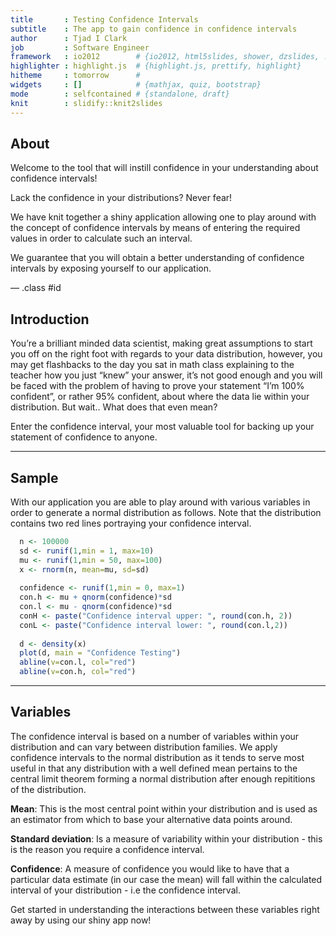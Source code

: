 ```yaml
---
title       : Testing Confidence Intervals
subtitle    : The app to gain confidence in confidence intervals
author      : Tjad I Clark
job         : Software Engineer
framework   : io2012        # {io2012, html5slides, shower, dzslides, ...}
highlighter : highlight.js  # {highlight.js, prettify, highlight}
hitheme     : tomorrow      # 
widgets     : []            # {mathjax, quiz, bootstrap}
mode        : selfcontained # {standalone, draft}
knit        : slidify::knit2slides
---
```


## About

Welcome to the tool that will instill confidence in your understanding about confidence intervals!

Lack the confidence in your distributions? Never fear!

We have knit together a shiny application allowing one to play around with the concept of confidence intervals by means of entering the required values
in order to calculate such an interval.

We guarantee that you will obtain a better understanding of confidence intervals by exposing yourself to our application.

--- .class #id 

## Introduction

You're a brilliant minded data scientist, making great assumptions to start you off on the right foot with regards to your data distribution, however, you may get flashbacks to the day you sat in math class explaining to the teacher how you just "knew" your answer, it's not good enough and you will be faced with the problem of having to prove your statement "I'm 100% confident", or rather 95% confident, about where the data lie within your distribution. But wait.. What does that even mean?

Enter the confidence interval, your most valuable tool for backing up your statement of confidence to anyone.

---

## Sample

With our application you are able to play around with  various variables in order to generate a normal distribution as follows. Note that the distribution contains two red lines portraying your confidence interval.

```r
  n <- 100000
  sd <- runif(1,min = 1, max=10)
  mu <- runif(1,min = 50, max=100)
  x <- rnorm(n, mean=mu, sd=sd)
  
  confidence <- runif(1,min = 0, max=1)
  con.h <- mu + qnorm(confidence)*sd
  con.l <- mu - qnorm(confidence)*sd
  conH <- paste("Confidence interval upper: ", round(con.h, 2))
  conL <- paste("Confidence interval lower: ", round(con.l,2))
  
  d <- density(x) 
  plot(d, main = "Confidence Testing")
  abline(v=con.l, col="red")
  abline(v=con.h, col="red")

```

---

## Variables

The confidence interval is based on a number of variables within your distribution and can vary between distribution families. We apply confidence intervals to the normal distribution as it tends to serve most useful in that any distribution with a well defined mean pertains to the central limit theorem forming a normal distribution after enough repititions of the distribution.

**Mean**: This is the most central point within your distribution and is used as an estimator from which to base your alternative data points around.

**Standard deviation**: Is a measure of variability within your distribution - this is the reason you require a confidence interval.

**Confidence**: A measure of confidence you would like to have that a particular data estimate (in our case the mean) will fall within the calculated interval of your distribution - i.e the confidence interval.

Get started in understanding the interactions between these variables right away by using our shiny app now!